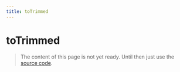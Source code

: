 ```yaml
---
title: toTrimmed
---
```


# toTrimmed

> The content of this page is not yet ready. Until then just use the [source code](https://github.com/fabian-hiller/valibot/blob/main/library/src/transformations/toTrimmed/toTrimmed.ts).
